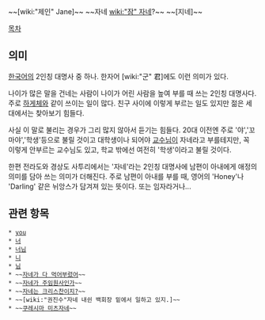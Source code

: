 ~~[wiki:"제인" Jane]~~
~~자네 [[wiki:"잠" 자네]]?~~
~~[지네]~~

[[목차]]
== 의미 ==
[[한국어]]의 2인칭 대명사 중 하나. 한자어 [wiki:"군" 君]에도 이런 의미가 있다.
 
나이가 많은 말을 건네는 사람이 나이가 어린 사람을 높여 부를 때 쓰는 2인칭 대명사다. 주로 [[하게체]]와 같이 쓰이는 일이 많다. 친구 사이에 이렇게 부르는 일도 있지만 젊은 세대에서는 찾아보기 힘들다.

사실 이 말로 불리는 경우가 그리 많지 않아서 듣기는 힘들다. 20대 이전엔 주로 '야','꼬마야','학생'등으로 불릴 것이고 대학생이나 되어야 [[교수]]님이 자네라고 부를테지만, 꼭 이렇게 안부르는 교수님도 있고, 학교 밖에선 여전히 '학생'이라고 불릴 것이다.

한편 전라도와 경상도 사투리에서는 '자네'라는 2인칭 대명사에 남편이 아내에게 애정의 의미를 담아 쓰는 의미가 더해진다. 주로 남편이 아내를 부를 때, 영어의 'Honey'나 'Darling' 같은 뉘앙스가 담겨져 있는 뜻이다. 또는 임자라거나...
== 관련 항목 ==
 * [[you]]
 * [[너]]
 * [[너님]]
 * [[니]]
 * [[님]]
 * ~~[[자네가 다 먹어부렀어]]~~
 * ~~[[자네가 주임원사인가]]~~
 * ~~[[자네는 크리스찬이지?]]~~
 * ~~[wiki:"권진수"자네 내쉰 백회장 밑에서 일하고 있지.]~~    
 * ~~[[쿠레시마 미츠자네]]~~

